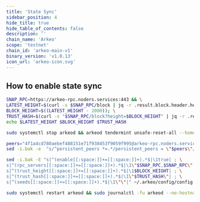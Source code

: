 ```yaml
---
title: 'State Sync'
sidebar_position: 4
hide_title: true
hide_table_of_contents: false
description: ''
chain_name: 'Arkeo'
scope: 'testnet'
chain_id: 'arkeo-main-v1'
binary_version: 'v1.0.13'
icon_url: 'arkeo-icon.svg'
---
```



<PageTitle
  iconUrl="img/arkeo-icon.svg"
  title="Arkeo State Sync"
  chainId="arkeo-main-v1"
  version="v1.0.13"
/>

## How to enable state sync

```bash
SNAP_RPC=https://arkeo-rpc.noders.services:443 && \
LATEST_HEIGHT=$(curl -s $SNAP_RPC/block | jq -r .result.block.header.height); \
BLOCK_HEIGHT=$((LATEST_HEIGHT - 2000)); \
TRUST_HASH=$(curl -s "$SNAP_RPC/block?height=$BLOCK_HEIGHT" | jq -r .result.block_id.hash) && \
echo $LATEST_HEIGHT $BLOCK_HEIGHT $TRUST_HASH
```

```bash
sudo systemctl stop arkeod && arkeod tendermint unsafe-reset-all --home ~/.arkeo --keep-addr-book
```

```bash
peers="4f1a4cd780aebef488151e71f938453f9059f995@arkeo-rpc.noders.services:22856"
sed -i.bak -e  "s/^persistent_peers *=.*/persistent_peers = \"$peers\"/" ~/.arkeo/config/config.toml
```

```bash
sed -i.bak -E "s|^(enable[[:space:]]+=[[:space:]]+).*$|\1true| ; \
s|^(rpc_servers[[:space:]]+=[[:space:]]+).*$|\1\"$SNAP_RPC,$SNAP_RPC\"| ; \
s|^(trust_height[[:space:]]+=[[:space:]]+).*$|\1$BLOCK_HEIGHT| ; \
s|^(trust_hash[[:space:]]+=[[:space:]]+).*$|\1\"$TRUST_HASH\"| ; \
s|^(seeds[[:space:]]+=[[:space:]]+).*$|\1\"\"|" ~/.arkeo/config/config.toml
```

```bash
sudo systemctl restart arkeod && sudo journalctl -fu arkeod --no-hostname -o cat
```
